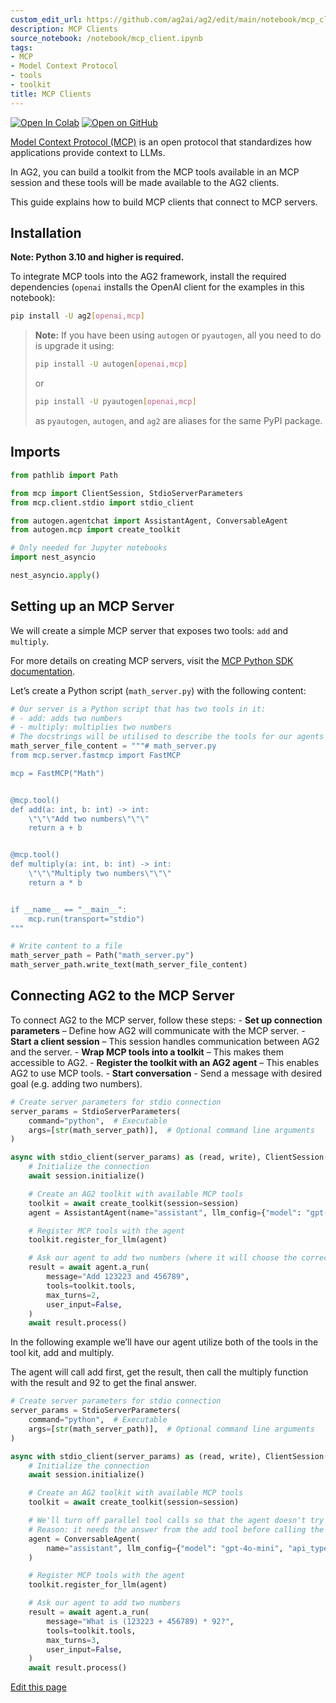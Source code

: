 ```yaml
---
custom_edit_url: https://github.com/ag2ai/ag2/edit/main/notebook/mcp_client.ipynb
description: MCP Clients
source_notebook: /notebook/mcp_client.ipynb
tags:
- MCP
- Model Context Protocol
- tools
- toolkit
title: MCP Clients
---
```


<a href="https://colab.research.google.com/github/ag2ai/ag2/blob/main/notebook/mcp_client.ipynb" class="colab-badge" target="_blank"><img noZoom src="https://colab.research.google.com/assets/colab-badge.svg" alt="Open In Colab" /></a>
<a href="https://github.com/ag2ai/ag2/blob/main/notebook/mcp_client.ipynb" class="github-badge" target="_blank"><img noZoom src="https://img.shields.io/badge/Open%20on%20GitHub-grey?logo=github" alt="Open on GitHub" /></a>




[Model Context Protocol
(MCP)](https://modelcontextprotocol.io/introduction) is an open protocol
that standardizes how applications provide context to LLMs.

In AG2, you can build a toolkit from the MCP tools available in an MCP
session and these tools will be made available to the AG2 clients.

This guide explains how to build MCP clients that connect to MCP
servers.

## Installation

**Note: Python 3.10 and higher is required.**

To integrate MCP tools into the AG2 framework, install the required
dependencies (`openai` installs the OpenAI client for the examples in
this notebook):

```bash
pip install -U ag2[openai,mcp]
```

> **Note:** If you have been using `autogen` or `pyautogen`, all you
> need to do is upgrade it using:
>
> ```bash
> pip install -U autogen[openai,mcp]
> ```
>
> or
>
> ```bash
> pip install -U pyautogen[openai,mcp]
> ```
>
> as `pyautogen`, `autogen`, and `ag2` are aliases for the same PyPI
> package.

## Imports

```python
from pathlib import Path

from mcp import ClientSession, StdioServerParameters
from mcp.client.stdio import stdio_client

from autogen.agentchat import AssistantAgent, ConversableAgent
from autogen.mcp import create_toolkit
```


```python
# Only needed for Jupyter notebooks
import nest_asyncio

nest_asyncio.apply()
```

## Setting up an MCP Server

We will create a simple MCP server that exposes two tools: `add` and
`multiply`.

For more details on creating MCP servers, visit the [MCP Python SDK
documentation](https://github.com/modelcontextprotocol/python-sdk).

Let’s create a Python script (`math_server.py`) with the following
content:

```python
# Our server is a Python script that has two tools in it:
# - add: adds two numbers
# - multiply: multiplies two numbers
# The docstrings will be utilised to describe the tools for our agents
math_server_file_content = """# math_server.py
from mcp.server.fastmcp import FastMCP

mcp = FastMCP("Math")


@mcp.tool()
def add(a: int, b: int) -> int:
    \"\"\"Add two numbers\"\"\"
    return a + b


@mcp.tool()
def multiply(a: int, b: int) -> int:
    \"\"\"Multiply two numbers\"\"\"
    return a * b


if __name__ == "__main__":
    mcp.run(transport="stdio")
"""

# Write content to a file
math_server_path = Path("math_server.py")
math_server_path.write_text(math_server_file_content)
```

## Connecting AG2 to the MCP Server

To connect AG2 to the MCP server, follow these steps: - **Set up
connection parameters** – Define how AG2 will communicate with the MCP
server. - **Start a client session** – This session handles
communication between AG2 and the server. - **Wrap MCP tools into a
toolkit** – This makes them accessible to AG2. - **Register the toolkit
with an AG2 agent** – This enables AG2 to use MCP tools. - **Start
conversation** - Send a message with desired goal (e.g. adding two
numbers).

```python
# Create server parameters for stdio connection
server_params = StdioServerParameters(
    command="python",  # Executable
    args=[str(math_server_path)],  # Optional command line arguments
)

async with stdio_client(server_params) as (read, write), ClientSession(read, write) as session:
    # Initialize the connection
    await session.initialize()

    # Create an AG2 toolkit with available MCP tools
    toolkit = await create_toolkit(session=session)
    agent = AssistantAgent(name="assistant", llm_config={"model": "gpt-4o-mini", "api_type": "openai"})

    # Register MCP tools with the agent
    toolkit.register_for_llm(agent)

    # Ask our agent to add two numbers (where it will choose the correct tool)
    result = await agent.a_run(
        message="Add 123223 and 456789",
        tools=toolkit.tools,
        max_turns=2,
        user_input=False,
    )
    await result.process()
```

In the following example we’ll have our agent utilize both of the tools
in the tool kit, add and multiply.

The agent will call add first, get the result, then call the multiply
function with the result and 92 to get the final answer.

```python
# Create server parameters for stdio connection
server_params = StdioServerParameters(
    command="python",  # Executable
    args=[str(math_server_path)],  # Optional command line arguments
)

async with stdio_client(server_params) as (read, write), ClientSession(read, write) as session:
    # Initialize the connection
    await session.initialize()

    # Create an AG2 toolkit with available MCP tools
    toolkit = await create_toolkit(session=session)

    # We'll turn off parallel tool calls so that the agent doesn't try to call both tools at the same time
    # Reason: it needs the answer from the add tool before calling the multiply tool
    agent = ConversableAgent(
        name="assistant", llm_config={"model": "gpt-4o-mini", "api_type": "openai", "parallel_tool_calls": False}
    )

    # Register MCP tools with the agent
    toolkit.register_for_llm(agent)

    # Ask our agent to add two numbers
    result = await agent.a_run(
        message="What is (123223 + 456789) * 92?",
        tools=toolkit.tools,
        max_turns=3,
        user_input=False,
    )
    await result.process()
```

<div className="edit-url-container">
    <a className="edit-url" href="https://github.com/ag2ai/ag2/edit/main/notebook/mcp_client.ipynb" target='_blank'><Icon icon="pen" iconType="solid" size="13px"/> Edit this page</a>
</div>
